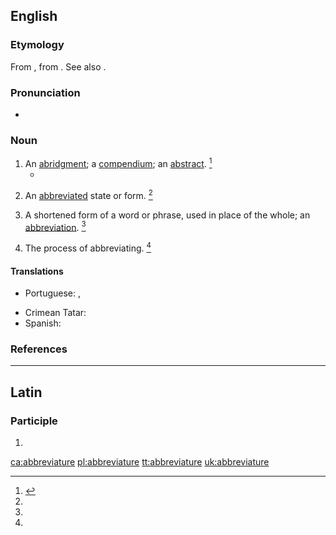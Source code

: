 ==English==

===Etymology===
From {{etyl|ML.|en}} {{m|la|abbreviatura}}, from {{etyl|LL.|en}} {{m|la|abbrevio||to shorten}}. See also {{m|en|abbreviate}}.

===Pronunciation===
* {{a|GenAm}} {{IPA|/əˈbɹi.vi.əˌt͡ʃʊɹ/|lang=en}}

===Noun===
{{en-noun}}

# An [[abridgment]]; a [[compendium]]; an [[abstract]]. {{defdate|since the late 16th century}}<ref name=SOED>{{R:SOED5|page=3}}</ref>
#* {{quote-book|title=Via Pacis|author={{w|Jeremy Taylor}}|passage=This is an excellent '''abbreviature''' of the whole duty of a Christian.}}
# {{lb|en|obsolete}} An [[abbreviated]] state or form. {{defdate|only during the early to mid 17th century}}<ref name=SOED/>
# A shortened form of a word or phrase, used in place of the whole; an [[abbreviation]]. {{defdate|since the mid 17th century}}<ref name=SOED/>
# {{lb|en|obsolete}} The process of abbreviating. {{defdate|only during the early to late 17th century}}<ref name=SOED/>

====Translations====
{{trans-top|abbreviation}}
{{trans-see|abbreviation}}
{{trans-bottom}}

{{trans-top|abridgement, compendium, abstract}}
* Portuguese: {{t+|pt|abreviatura|f}}, {{t+|pt|abreviação|f}}
{{trans-mid}}
{{trans-bottom}}

{{checktrans-top}} <!-- meaning (1) or (2)? -->
* Crimean Tatar: {{t-check|crh|qısqartma}}
* Spanish: {{t+check|es|abreviatura}}
{{checktrans-bottom}}

===References===
<references/>

----

==Latin==

===Participle===
{{la-part-form|abbreviature}}

# {{inflection of|abbreviaturus||voc|m|s|lang=la}}

[[ca:abbreviature]]
[[pl:abbreviature]]
[[tt:abbreviature]]
[[uk:abbreviature]]
